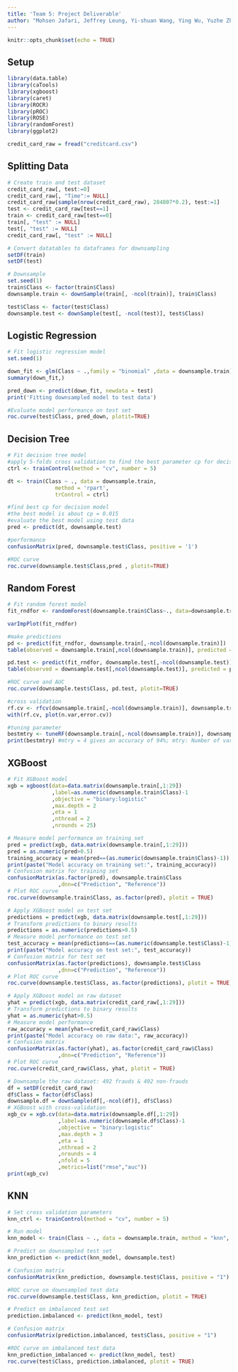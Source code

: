 ```yaml
---
title: 'Team 5: Project Deliverable'
author: "Mohsen Jafari, Jeffrey Leung, Yi-shuan Wang, Ying Wu, Yuzhe Zheng"
---
```


```r
knitr::opts_chunk$set(echo = TRUE)
```

## Setup
```r
library(data.table)
library(caTools)
library(xgboost)
library(caret)
library(ROCR)
library(pROC)
library(ROSE)
library(randomForest)
library(ggplot2)

credit_card_raw = fread("creditcard.csv")
```

## Splitting Data
```r
# Create train and test dataset
credit_card_raw[, test:=0]
credit_card_raw[, "Time":= NULL]
credit_card_raw[sample(nrow(credit_card_raw), 284807*0.2), test:=1]
test <- credit_card_raw[test==1]
train <- credit_card_raw[test==0]
train[, "test" := NULL]
test[, "test" := NULL]
credit_card_raw[, "test" := NULL]

# Convert datatables to dataframes for downsampling
setDF(train)
setDF(test)

# Downsample
set.seed(1)
train$Class <- factor(train$Class)
downsample.train <- downSample(train[, -ncol(train)], train$Class)

test$Class <- factor(test$Class)
downsample.test <- downSample(test[, -ncol(test)], test$Class)
```

## Logistic Regression
```r
# Fit logistic regression model
set.seed(1)

down_fit <- glm(Class ~ .,family = "binomial" ,data = downsample.train)
summary(down_fit,)

pred_down <- predict(down_fit, newdata = test)
print('Fitting downsampled model to test data')

#Evaluate model performance on test set
roc.curve(test$Class, pred_down, plotit=TRUE)

```

## Decision Tree
```r
# Fit decision tree model
#apply 5-folds cross validation to find the best parameter cp for decision tree
ctrl <- trainControl(method = "cv", number = 5)

dt <- train(Class ~ ., data = downsample.train,
               method = 'rpart',
               trControl = ctrl)

#find best cp for decision model
#the best model is about cp = 0.015
#evaluate the best model using test data
pred <- predict(dt, downsample.test)

#performance
confusionMatrix(pred, downsample.test$Class, positive = '1')

#ROC curve
roc.curve(downsample.test$Class,pred , plotit=TRUE)

```

## Random Forest
```r
# Fit random forest model
fit_rndfor <- randomForest(downsample.train$Class~., data=downsample.train, ntree = 500, importance = TRUE)

varImpPlot(fit_rndfor)

#make predictions 
pd <- predict(fit_rndfor, downsample.train[,-ncol(downsample.train)])
table(observed = downsample.train[,ncol(downsample.train)], predicted = pd)

pd.test <- predict(fit_rndfor, downsample.test[,-ncol(downsample.test)])
table(observed = downsample.test[,ncol(downsample.test)], predicted = pd.test)

#ROC curve and AUC
roc.curve(downsample.test$Class, pd.test, plotit=TRUE)

#cross validation 
rf.cv <- rfcv(downsample.train[,-ncol(downsample.train)], downsample.train[,ncol(downsample.train)], cv.fold = 10) 
with(rf.cv, plot(n.var,error.cv))

#tuning parameter
bestmtry <- tuneRF(downsample.train[,-ncol(downsample.train)], downsample.train[,ncol(downsample.train)], stepFactor=1.5, improve=1e-5, ntree=500)
print(bestmtry) #mtry = 4 gives an accuracy of 94%; mtry: Number of variables randomly sampled as candidates at each split.
```

## XGBoost
```r
# Fit XGBoost model
xgb = xgboost(data=data.matrix(downsample.train[,1:29])
              ,label=as.numeric(downsample.train$Class)-1
              ,objective = "binary:logistic"
              ,max.depth = 2
              ,eta = 1
              ,nthread = 2
              ,nrounds = 25)

# Measure model performance on training set
pred = predict(xgb, data.matrix(downsample.train[,1:29]))
pred = as.numeric(pred>0.5)
training_accuracy = mean(pred==(as.numeric(downsample.train$Class)-1))
print(paste("Model accuracy on training set:", training_accuracy))
# Confusion matrix for training set
confusionMatrix(as.factor(pred), downsample.train$Class
                ,dnn=c("Prediction", "Reference"))
# Plot ROC curve
roc.curve(downsample.train$Class, as.factor(pred), plotit = TRUE)
```
```r
# Apply XGBoost model on test set
predictions = predict(xgb, data.matrix(downsample.test[,1:29]))
# Transform predictions to binary results
predictions = as.numeric(predictions>0.5)
# Measure model performance on test set
test_accuracy = mean(predictions==(as.numeric(downsample.test$Class)-1))
print(paste("Model accuracy on test set:", test_accuracy))
# Confusion matrix for test set
confusionMatrix(as.factor(predictions), downsample.test$Class
                ,dnn=c("Prediction", "Reference"))
# Plot ROC curve
roc.curve(downsample.test$Class, as.factor(predictions), plotit = TRUE)
```
```r
# Apply XGBoost model on raw dataset
yhat = predict(xgb, data.matrix(credit_card_raw[,1:29]))
# Transform predictions to binary results
yhat = as.numeric(yhat>0.5)
# Measure model performance
raw_accuracy = mean(yhat==credit_card_raw$Class)
print(paste("Model accuracy on raw data:", raw_accuracy))
# Confusion matrix
confusionMatrix(as.factor(yhat), as.factor(credit_card_raw$Class)
                ,dnn=c("Prediction", "Reference"))
# Plot ROC curve
roc.curve(credit_card_raw$Class, yhat, plotit = TRUE)
```
```r
# Downsample the raw dataset: 492 frauds & 492 non-frauds
df = setDF(credit_card_raw)
df$Class = factor(df$Class)
downsample.df = downSample(df[,-ncol(df)], df$Class)
# XGBoost with cross-validation
xgb_cv = xgb.cv(data=data.matrix(downsample.df[,1:29])
                ,label=as.numeric(downsample.df$Class)-1
                ,objective = "binary:logistic"
                ,max.depth = 3
                ,eta = 1
                ,nthread = 2
                ,nrounds = 4
                ,nfold = 5
                ,metrics=list("rmse","auc"))
print(xgb_cv)
```

## KNN
```r
# Set cross validation parameters
knn_ctrl <- trainControl(method = "cv", number = 5)

# Run model
knn_model <- train(Class ~ ., data = downsample.train, method = "knn", trControl = knn_ctrl)
```
```r
# Predict on downsampled test set
knn_prediction <- predict(knn_model, downsample.test)

# Confusion matrix
confusionMatrix(knn_prediction, downsample.test$Class, positive = "1")

#ROC curve on downsampled test data
roc.curve(downsample.test$Class, knn_prediction, plotit = TRUE)
```
```r
# Predict on imbalanced test set 
prediction.imbalanced <- predict(knn_model, test)

# Confusion matrix
confusionMatrix(prediction.imbalanced, test$Class, positive = "1")

#ROC curve on imbalanced test data
knn_prediction_imbalanced <- predict(knn_model, test)
roc.curve(test$Class, prediction.imbalanced, plotit = TRUE)
```







